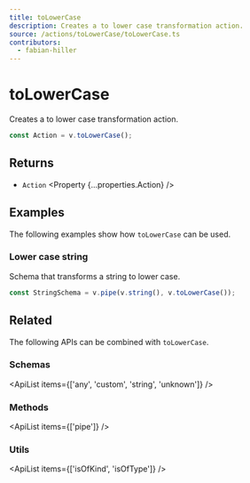 ```yaml
---
title: toLowerCase
description: Creates a to lower case transformation action.
source: /actions/toLowerCase/toLowerCase.ts
contributors:
  - fabian-hiller
---
```



# toLowerCase

Creates a to lower case transformation action.

```ts
const Action = v.toLowerCase();
```

## Returns

- `Action` <Property {...properties.Action} />

## Examples

The following examples show how `toLowerCase` can be used.

### Lower case string

Schema that transforms a string to lower case.

```ts
const StringSchema = v.pipe(v.string(), v.toLowerCase());
```

## Related

The following APIs can be combined with `toLowerCase`.

### Schemas

<ApiList items={['any', 'custom', 'string', 'unknown']} />

### Methods

<ApiList items={['pipe']} />

### Utils

<ApiList items={['isOfKind', 'isOfType']} />
